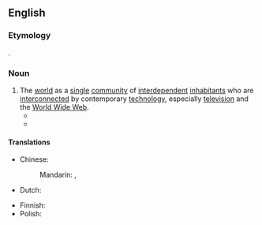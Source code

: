 ==English==

===Etymology===
{{coin|en|Marshall McLuhan|in=1962}}.

===Noun===
{{en-noun}}

# The [[world]] as a [[single]] [[community]] of [[interdependent]] [[inhabitant]]s who are [[interconnect]]ed by contemporary [[technology]], especially [[television]] and the [[World Wide Web]].
#* {{quote-book|en|title={{w|The Gutenberg Galaxy}}|oclc=428949|publisher=University of Toronto Press|author=Marshall McLuhan|authorlink=Marshall McLuhan|year=1962|page=31|pageurl=https://archive.org/details/gutenberggalaxym0000mclu/page/31/mode/1up|passage=But certainly the electro-magnetic discoveries have recreated the simultaneous “field” in all human affairs so that the human family now exists under conditions of a “'''global village'''.”}}
#* {{quote-journal|en|date=July 3, 1964|url=http://www.time.com/time/magazine/article/0,9171,873953,00.html|title=Blowing Hot & Cold|work=Time|passage=McLuhan believes that the world is rapidly becoming a "'''global village'''," in which mankind communicates in a supermodern version of the way tribal societies were once related.}}

====Translations====
{{trans-top|world as single community}}
* Chinese:
*: Mandarin: {{t|cmn|地球村|tr=dìqiúcūn|sc=Hani}}, {{t|cmn|世界村|tr=shìjiècūn|sc=Hani}}
* Dutch: {{t|nl|mondiaal dorp|n}}
{{trans-mid}}
* Finnish: {{t|fi|maailmankylä}}
* Polish: {{t+|pl|globalna wioska|f}}
{{trans-bottom}}